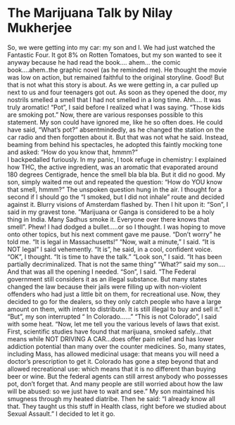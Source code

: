 # The Marijuana Talk by Nilay Mukherjee {-}


So, we were getting into my car: my son and I. We had just watched the Fantastic Four. It got 8% on Rotten Tomatoes, but my son wanted to see it anyway because he had read the book…. ahem… the comic book….ahem..the graphic novel (as he reminded me). He thought the movie was low on action, but remained faithful to the original storyline. Good! But that is not what this story is about.
As we were getting in, a car pulled up next to us and four teenagers got out. As soon as they opened the door, my nostrils smelled a smell that I had not smelled in a long time. Ahh…. It was truly aromatic! “Pot”, I said before I realized what I was saying. “Those kids are smoking pot.”
Now, there are various responses possible to this statement. My son could have ignored me, like he so often does. He could have said, “What’s pot?” absentmindedly, as he changed the station on the car radio and then forgotten about it. But that was not what he said. Instead, beaming from behind his spectacles, he adopted this faintly mocking tone and asked: “How do you know that, hmmm?”  
I backpedalled furiously. In my panic, I took refuge in chemistry: I explained how THC, the active ingredient, was an aromatic that evaporated around 180 degrees Centigrade, hence the smell bla bla bla. But it did no good. My son, simply waited me out and repeated the question: “How do YOU know that smell, hmmm?” The unspoken question hung in the air. I thought for a second if I should go the “I smoked, but I did not inhale” route and decided against it. Blurry visions of Amsterdam flashed by. Then I hit upon it: “Son”, I said in my gravest tone. ”Marijuana or Ganga is considered to be a holy thing in India. Many Sadhus smoke it. Everyone over there knows that smell”.   Phew! I had dodged a bullet…..or so I thought.
I was hoping to move onto other topics, but his next comment gave me pause. “Don’t worry” he told me. “It is legal in Massachusetts!” 
“Now, wait a minute,” I said. “It is NOT legal” I said vehemently.
 “It is”, he said, in a cool, confident voice.
“OK”, I thought. “It is time to have the talk.”
“Look son,” I said. “It has been partially decriminalized. That is not the same thing”
“What?” said my son…. And that was all the opening I needed.
“Son”, I said.  ”The Federal government still considers it as an illegal substance. But many states changed the law because their jails were filling up with non-violent offenders who had just a little bit on them, for recreational use. Now, they decided to go for the dealers, so they only catch people who have a large amount on them, with intent to distribute. It is still illegal to buy and sell it.”
“But”, my son interrupted “ In Colorado……”
“This is not Colorado”, I said with some heat. “Now, let me tell you the various levels of laws that exist. First, scientific studies have found that marijuana, smoked safely…that means while NOT DRIVING A CAR…does offer pain relief and has lower addiction potential than many over the counter medicines. So, many states, including Mass, has allowed medicinal usage: that means you will need a doctor’s prescription to get it. Colorado has gone a step beyond that and allowed recreational use: which means that it is no different than buying beer or wine. But the federal agents can still arrest anybody who possesses pot, don’t forget that. And many people are still worried about how the law will be abused: so we just have to wait and see.” 
My son maintained his smugness through my heated diatribe. Then he said: “I already know all that. They taught us this stuff in Health class, right before we studied about Sexual Assault.” 
I decided to let it go. 

